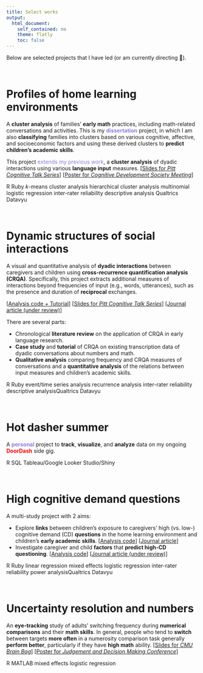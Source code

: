 ```yaml
---
title: Select works
output:  
  html_document:  
    self_contained: no  
    theme: flatly
    toc: false
---
```

<!-- IDEAS? Include some visual of a research timeline here (for how academic research has evolved) -->


<!-- for accessing the link icons --> 
<script src="https://kit.fontawesome.com/455169677b.js" crossorigin="anonymous"></script> 

Below are selected projects that I have led (or am currently directing 🙂).


<br>


# Profiles of home learning environments 

A **cluster analysis** of families' **early math** practices, including math-related conversations and activities. This is my <font color="#8c7edc">**dissertation**</font> project, in which I am also **classifying** families into clusters based on various cognitive, affective, and socioeconomic factors and using these derived clusters to **predict children's academic skills**. 

This project <font color="#8c7edc">extends my previous work</font>, a **cluster analysis** of dyadic interactions using various **language input** measures. [<a href="Duong_CogTalk_Nov21_NumberClusters_Slides.pdf">Slides for <i>Pitt Cognitive Talk Series</i></a>] [<a href="DuongEtAl-2022_CDS.pdf">Poster for <i>Cognitive Development Society Meeting</i></a>]

<span class="badge bg-primary">R</span> <span class="badge bg-primary">Ruby</span> <span class="badge bg-success"><i>k</i>-means cluster analysis</span> <span class="badge bg-success">hierarchical cluster analysis</span> <span class="badge bg-success">multinomial logistic regression</span> <span class="badge bg-success">inter-rater reliability</span> <span class="badge bg-success">descriptive analysis</span> <span class="badge bg-secondary">Qualtrics</span> <span class="badge bg-secondary">Datavyu</span> 

<br>


# Dynamic structures of social interactions

A visual and quantitative analysis of **dyadic interactions** between caregivers and children using **cross-recurrence quantification analysis (CRQA)**. Specifically, this project extracts additional measures of interactions beyond frequencies of input (e.g., words, utterances), such as the presence and duration of **reciprocal** exchanges. 

[<a href="https://github.com/s-duong/crqa-number-talk">Analysis code + Tutorial</a>] [<a href="Duong_CogTalk_Nov22_CRQA_Slides.pdf">Slides for <i>Pitt Cognitive Talk Series</i></a>] [<a href="">Journal article (under review)</a>]

There are several parts:

- Chronological **literature review** on the application of CRQA in early language research.
- **Case study** and **tutorial** of CRQA on existing transcription data of dyadic conversations about numbers and math.
- **Qualitative analysis** comparing frequency and CRQA measures of conversations and a **quantitative analysis** of the relations between input measures and children's academic skills. 

<span class="badge bg-primary">R</span> <span class="badge bg-primary">Ruby</span> <span class="badge bg-success">event/time series analysis</span> <span class="badge bg-success">recurrence analysis</span> <span class="badge bg-success">inter-rater reliability</span> <span class="badge bg-success">descriptive analysis</span><span class="badge bg-secondary">Qualtrics</span> <span class="badge bg-secondary">Datavyu</span> 


<br>


# Hot dasher summer

A <font color="#8c7edc">**personal**</font> project to **track**, **visualize**, and **analyze** data on my ongoing <font color="red">**DoorDash**</font> side gig.

<span class="badge bg-primary">R</span> <span class="badge bg-primary">SQL</span> <span class="badge bg-secondary">Tableau/Google Looker Studio/Shiny</span> 

<br>



# High cognitive demand questions

A multi-study project with 2 aims: 

- Explore **links** between children's exposure to caregivers' high (vs. low-) cognitive demand (CD) **questions** in the home learning environment and children's **early academic skills**. [<a href="">Analysis code</a>] [<a href="DuongEtAl-2021_JECP.pdf">Journal article</a>] 
- Investigate caregiver and child **factors** that **predict high-CD questioning**. [<a href="">Analysis code</a>] [<a href="">Journal article (under review)</a>]

<span class="badge bg-primary">R</span> <span class="badge bg-primary">Ruby</span> <span class="badge bg-success">linear regression</span> <span class="badge bg-success">mixed effects logistic regression</span> <span class="badge bg-success">inter-rater reliability</span> <span class="badge bg-success">power analysis</span><span class="badge bg-secondary">Qualtrics</span> <span class="badge bg-secondary">Datavyu</span> 


<br>



# Uncertainty resolution and numbers

<!-- MIGHT REMOVE here for variety though! -->

An **eye-tracking** study of adults' switching frequency during **numerical comparisons** and their **math skills**. In general, people who tend to **switch** between targets **more often** in a numerosity comparison task generally **perform better**, particularly if they have **high math** ability. [<a href="Duong_Fall2020_CMU_BrainBag.pdf">Slides for <i>CMU Brain Bag</i></a>] [<a href="DuongLibertus-2020_JDM.pdf">Poster for <i>Judgement and Decision Making Conference</i></a>]

<span class="badge bg-primary">R</span> <span class="badge bg-primary">MATLAB</span> <span class="badge bg-success">mixed effects logistic regression</span>

